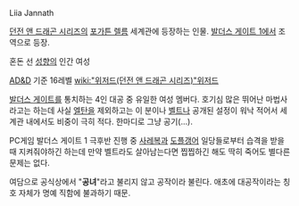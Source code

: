 Liia Jannath

[[던전 앤 드래곤 시리즈]]의 [[포가튼 렐름]] 세계관에 등장하는 인물. [[발더스 게이트 1]]에서 조역으로 등장.

혼돈 선 [[성향]]의 인간 여성

[[AD&D]] 기준 16레벨 [[wiki:"위저드(던전 앤 드래곤 시리즈)"위저드]]

[[발더스 게이트]]를 통치하는 4인 대공 중 유일한 여성 멤버다. 호기심 많은 뛰어난 마법사라고는 하는데 사실 [[엘탄]]을 제외하고는 이 분이나 [[벨트]]나 공개된 설정이 워낙 적어서 세계관 내에서도 비중이 극히 적다. 한마디로 그냥 공기(...).

PC게임 발더스 게이트 1 극후반 진행 중 [[사레복]]과 [[도플갱어]] 일당들로부터 습격을 받을 때 지켜줘야하긴 하는데 만약 벨트라도 살아남는다면 찝찝하긴 해도 딱히 죽어도 별다른 문제는 없다. 

여담으로 공식상에서 "'''공녀'''"라고 불리지 않고 공작이라 불린다. 애초에 대공작이라는 칭호 자체가 명예 직함에 불과하기 때문.
